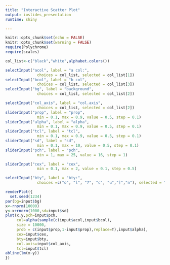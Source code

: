 ```yaml
---
title: "Interactive Scatter Plot"
output: ioslides_presentation
runtime: shiny

---
```


```r
knitr::opts_chunk$set(echo = FALSE)
knitr::opts_chunk$set(warning = FALSE)
require(Polychrome)
require(scales)
```


```r

col_list<-c("black","white",alphabet.colors())

selectInput("acol", label = "a col:",
              choices = col_list, selected = col_list[1])
selectInput("bcol", label = "b col",
              choices = col_list, selected = col_list[3])
selectInput("bg", label = "background",
              choices = col_list, selected = col_list[2])

selectInput("col_axis", label = "col.axis",
              choices = col_list, selected = col_list[2])
sliderInput("prop", label = "prop",
              min = 0.1, max = 0.9, value = 0.5, step = 0.1)
sliderInput("alpha", label = "alpha",
              min = 0.1, max = 0.9, value = 0.5, step = 0.1)
sliderInput("tcl", label = "tcl",
              min = 0.1, max = 0.9, value = 0.5, step = 0.1)
sliderInput("sd", label = "sd",
              min = 0.1, max = 10, value = 0.5, step = 0.1)
sliderInput("pch", label = "pch",
              min = 1, max = 25, value = 16, step = 1)

sliderInput("cex", label = "cex",
              min = 0.1, max = 2, value = 0.1, step = 0.5)

selectInput("bty", label = "bty:",
              choices =c("o", "l", "7", "c", "u","]","n"), selected = "o")


```


```r
renderPlot({
  set.seed(1234)
par(bg=input$bg)
x<-rnorm(10000)
y<-x+rnorm(1000,sd=input$sd)
plot(x,y,pch=input$pch,
     col=alpha(sample(c(input$acol,input$bcol),
     size = 10000,
     prob = c(input$prop,1-input$prop),replace=T),input$alpha),
     cex=input$cex,
     bty=input$bty,
     col.axis=input$col_axis,
     tcl=input$tcl)
abline(lm(x~y))
})



```